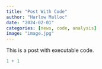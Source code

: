 ```yaml
---
title: "Post With Code"
author: "Harlow Malloc"
date: "2024-02-01"
categories: [news, code, analysis]
image: "image.jpg"
---
```


This is a post with executable code.

```r
1 + 1
```
